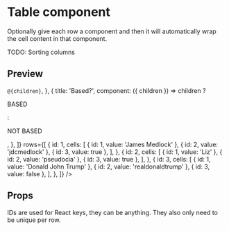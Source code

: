 

<Meta title="Table" component={Table} />

# Table component

Optionally give each row a component and then it will automatically wrap the cell content in that component.

TODO: Sorting columns

## Preview

<Preview>
  <Story name="Table">
    <div style={{ margin: 10 }}>
      <Table
        header={[
          { title: 'Name' },
          {
            title: 'Handle',
            component: ({ children }) => <code>@{children}</code>,
          },
          {
            title: 'Based?',
            component: ({ children }) =>
              children ? <p>BASED</p> : <p>NOT BASED</p>,
          },
        ]}
        rows={[
          {
            id: 1,
            cells: [
              { id: 1, value: 'James Medlock' },
              { id: 2, value: 'jdcmedlock' },
              { id: 3, value: true },
            ],
          },
          {
            id: 2,
            cells: [
              { id: 1, value: 'Liz' },
              { id: 2, value: 'pseudocia' },
              { id: 3, value: true },
            ],
          },
          {
            id: 3,
            cells: [
              { id: 1, value: 'Donald John Trump' },
              { id: 2, value: 'realdonaldtrump' },
              { id: 3, value: false },
            ],
          },
        ]}
      />
    </div>
  </Story>
</Preview>

## Props

IDs are used for React keys, they can be anything. They also only need to be unique per row.

<Props of={Table} />
